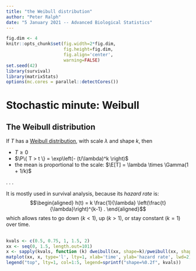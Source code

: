 ```yaml
---
title: "the Weibull distribution"
author: "Peter Ralph"
date: "5 January 2021 -- Advanced Biological Statistics"
---
```



```r
fig.dim <- 4
knitr::opts_chunk$set(fig.width=2*fig.dim,
                      fig.height=fig.dim,
                      fig.align='center',
                      warning=FALSE)
set.seed(42)
library(survival)
library(matrixStats)
options(mc.cores = parallel::detectCores())
```



# Stochastic minute: Weibull

## The Weibull distribution

If $T$ has a [Weibull distribution](https://en.wikipedia.org/wiki/Weibull_distribution),
with scale $\lambda$ and shape $k$,
then

- $T \ge 0$
- $\P\{ T > t \} = \exp\left(- (t/\lambda)^k \right)$
- the mean is proportional to the scale:
  $\E[T] = \lambda \times \Gamma(1 + 1/k)$

. . .

It is mostly used in survival analysis,
because its *hazard rate* is:
$$\begin{aligned}
    h(t) = k \frac{1}{\lambda} \left(\frac{t}{\lambda}\right)^{k-1} .
\end{aligned}$$
which allows rates to go down ($k<1$), up ($k>1$), or stay constant ($k=1$) over time.

##

```r
kvals <- c(0.5, 0.75, 1, 1.5, 2)
xx <- seq(0, 1.5, length.out=101)
x <- sapply(kvals, function (k) dweibull(xx, shape=k)/pweibull(xx, shape=k, lower.tail=FALSE))
matplot(xx, x, type='l', lty=1, xlab='time', ylab='hazard rate', lwd=2)
legend("top", lty=1, col=1:5, legend=sprintf("shape=%0.2f", kvals))
```

